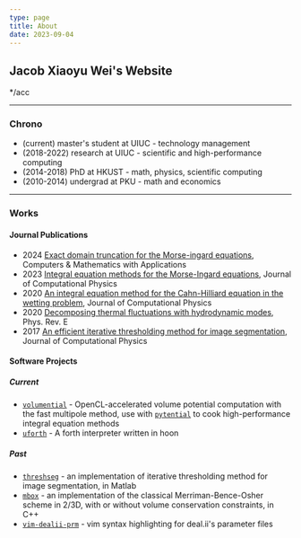 ```yaml
---
type: page
title: About
date: 2023-09-04
---
```


## Jacob Xiaoyu Wei's Website

*/acc

---

### Chrono

- (current) master's student at UIUC - technology management
- (2018-2022) research at UIUC - scientific and high-performance computing
- (2014-2018) PhD at HKUST - math, physics, scientific computing
- (2010-2014) undergrad at PKU - math and economics

---

### Works

#### Journal Publications

- 2024 [Exact domain truncation for the Morse-ingard equations](https://doi.org/10.1016/j.camwa.2024.02.046), Computers & Mathematics with Applications
- 2023 [Integral equation methods for the Morse-Ingard equations](https://doi.org/10.1016/j.jcp.2023.112416), Journal of Computational Physics
- 2020 [An integral equation method for the Cahn-Hilliard equation in the wetting problem](https://doi.org/10.1016/j.jcp.2020.109521), Journal of Computational Physics
- 2020 [Decomposing thermal fluctuations with hydrodynamic modes](https://doi.org/10.1103/PhysRevE.101.063104), Phys. Rev. E
- 2017 [An efficient iterative thresholding method for image segmentation](https://doi.org/10.1016/j.jcp.2017.08.020), Journal of Computational Physics

#### Software Projects

##### Current

- [`volumential`](https://github.com/xywei/volumential) - OpenCL-accelerated volume potential computation with the fast multipole method, use with [`pytential`](https://github.com/inducer/pytential) to cook high-performance integral equation methods
- [`uforth`](https://github.com/xywei/uforth) - A forth interpreter written in hoon

##### Past

[//]: <> (*"Past" means I no longer meaningfully contribute. Some are still active, some are not.*)

- [`threshseg`](https://github.com/xywei/threshseg) - an implementation of iterative thresholding method for image segmentation, in Matlab
- [`mbox`](https://github.com/xywei/MBOX) - an implementation of the classical Merriman-Bence-Osher scheme in 2/3D, with or without volume conservation constraints, in C++
- [`vim-dealii-prm`](https://github.com/xywei/vim-dealii-prm) - vim syntax highlighting for deal.ii's parameter files
